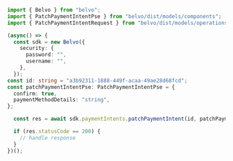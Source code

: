 ```typescript PatchPaymentIntent.ts
import { Belvo } from "belvo";
import { PatchPaymentIntentPse } from "belvo/dist/models/components";
import { PatchPaymentIntentRequest } from "belvo/dist/models/operations";

(async() => {
  const sdk = new Belvo({
    security: {
      password: "",
      username: "",
    },
  });
const id: string = "a3b92311-1888-449f-acaa-49ae28d68fcd";
const patchPaymentIntentPse: PatchPaymentIntentPse = {
  confirm: true,
  paymentMethodDetails: "string",
};

  const res = await sdk.paymentIntents.patchPaymentIntent(id, patchPaymentIntentPse);

  if (res.statusCode == 200) {
    // handle response
  }
})();
```
